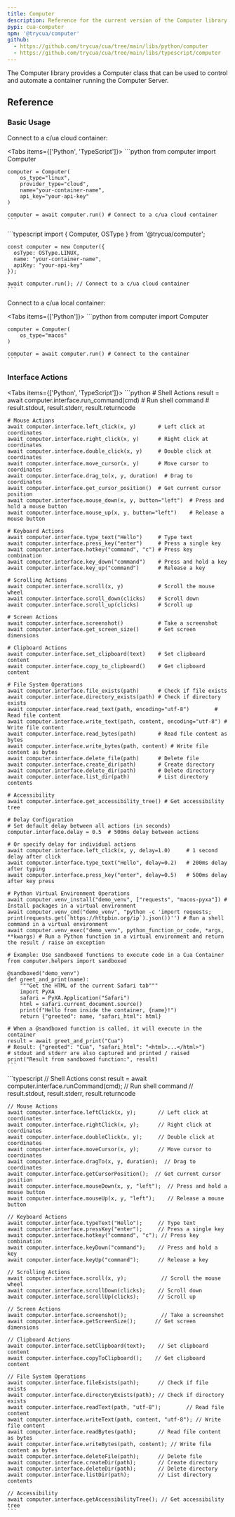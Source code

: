```yaml
---
title: Computer
description: Reference for the current version of the Computer library.
pypi: cua-computer
npm: '@trycua/computer'
github:
  - https://github.com/trycua/cua/tree/main/libs/python/computer
  - https://github.com/trycua/cua/tree/main/libs/typescript/computer
---
```


The Computer library provides a Computer class that can be used to control and automate a container running the Computer Server.

## Reference

### Basic Usage

Connect to a c/ua cloud container:

<Tabs items={['Python', 'TypeScript']}>
  <Tab value="Python">
    ```python
    from computer import Computer

    computer = Computer(
        os_type="linux",
        provider_type="cloud",
        name="your-container-name",
        api_key="your-api-key"
    )

    computer = await computer.run() # Connect to a c/ua cloud container
    ```

  </Tab>
  <Tab value="TypeScript">
    ```typescript
    import { Computer, OSType } from '@trycua/computer';

    const computer = new Computer({
      osType: OSType.LINUX,
      name: "your-container-name",
      apiKey: "your-api-key"
    });

    await computer.run(); // Connect to a c/ua cloud container
    ```

  </Tab>
</Tabs>

Connect to a c/ua local container:

<Tabs items={['Python']}>
  <Tab value="Python">
    ```python
    from computer import Computer

    computer = Computer(
        os_type="macos"
    )

    computer = await computer.run() # Connect to the container
    ```

  </Tab>
</Tabs>

### Interface Actions

<Tabs items={['Python', 'TypeScript']}>
  <Tab value="Python">
    ```python
    # Shell Actions
    result = await computer.interface.run_command(cmd)       # Run shell command
    # result.stdout, result.stderr, result.returncode

    # Mouse Actions
    await computer.interface.left_click(x, y)       # Left click at coordinates
    await computer.interface.right_click(x, y)      # Right click at coordinates
    await computer.interface.double_click(x, y)     # Double click at coordinates
    await computer.interface.move_cursor(x, y)      # Move cursor to coordinates
    await computer.interface.drag_to(x, y, duration)  # Drag to coordinates
    await computer.interface.get_cursor_position()  # Get current cursor position
    await computer.interface.mouse_down(x, y, button="left")  # Press and hold a mouse button
    await computer.interface.mouse_up(x, y, button="left")    # Release a mouse button

    # Keyboard Actions
    await computer.interface.type_text("Hello")     # Type text
    await computer.interface.press_key("enter")     # Press a single key
    await computer.interface.hotkey("command", "c") # Press key combination
    await computer.interface.key_down("command")    # Press and hold a key
    await computer.interface.key_up("command")      # Release a key

    # Scrolling Actions
    await computer.interface.scroll(x, y)           # Scroll the mouse wheel
    await computer.interface.scroll_down(clicks)    # Scroll down
    await computer.interface.scroll_up(clicks)      # Scroll up

    # Screen Actions
    await computer.interface.screenshot()           # Take a screenshot
    await computer.interface.get_screen_size()      # Get screen dimensions

    # Clipboard Actions
    await computer.interface.set_clipboard(text)    # Set clipboard content
    await computer.interface.copy_to_clipboard()    # Get clipboard content

    # File System Operations
    await computer.interface.file_exists(path)      # Check if file exists
    await computer.interface.directory_exists(path) # Check if directory exists
    await computer.interface.read_text(path, encoding="utf-8")        # Read file content
    await computer.interface.write_text(path, content, encoding="utf-8") # Write file content
    await computer.interface.read_bytes(path)       # Read file content as bytes
    await computer.interface.write_bytes(path, content) # Write file content as bytes
    await computer.interface.delete_file(path)      # Delete file
    await computer.interface.create_dir(path)       # Create directory
    await computer.interface.delete_dir(path)       # Delete directory
    await computer.interface.list_dir(path)         # List directory contents

    # Accessibility
    await computer.interface.get_accessibility_tree() # Get accessibility tree

    # Delay Configuration
    # Set default delay between all actions (in seconds)
    computer.interface.delay = 0.5  # 500ms delay between actions

    # Or specify delay for individual actions
    await computer.interface.left_click(x, y, delay=1.0)     # 1 second delay after click
    await computer.interface.type_text("Hello", delay=0.2)   # 200ms delay after typing
    await computer.interface.press_key("enter", delay=0.5)   # 500ms delay after key press

    # Python Virtual Environment Operations
    await computer.venv_install("demo_venv", ["requests", "macos-pyxa"]) # Install packages in a virtual environment
    await computer.venv_cmd("demo_venv", "python -c 'import requests; print(requests.get(`https://httpbin.org/ip`).json())'') # Run a shell command in a virtual environment
    await computer.venv_exec("demo_venv", python_function_or_code, *args, **kwargs) # Run a Python function in a virtual environment and return the result / raise an exception

    # Example: Use sandboxed functions to execute code in a Cua Container
    from computer.helpers import sandboxed

    @sandboxed("demo_venv")
    def greet_and_print(name):
        """Get the HTML of the current Safari tab"""
        import PyXA
        safari = PyXA.Application("Safari")
        html = safari.current_document.source()
        print(f"Hello from inside the container, {name}!")
        return {"greeted": name, "safari_html": html}

    # When a @sandboxed function is called, it will execute in the container
    result = await greet_and_print("Cua")
    # Result: {"greeted": "Cua", "safari_html": "<html>...</html>"}
    # stdout and stderr are also captured and printed / raised
    print("Result from sandboxed function:", result)
    ```

  </Tab>
  <Tab value="TypeScript">
    ```typescript
    // Shell Actions
    const result = await computer.interface.runCommand(cmd);       // Run shell command
    // result.stdout, result.stderr, result.returncode

    // Mouse Actions
    await computer.interface.leftClick(x, y);       // Left click at coordinates
    await computer.interface.rightClick(x, y);      // Right click at coordinates
    await computer.interface.doubleClick(x, y);     // Double click at coordinates
    await computer.interface.moveCursor(x, y);      // Move cursor to coordinates
    await computer.interface.dragTo(x, y, duration);  // Drag to coordinates
    await computer.interface.getCursorPosition();  // Get current cursor position
    await computer.interface.mouseDown(x, y, "left");  // Press and hold a mouse button
    await computer.interface.mouseUp(x, y, "left");    // Release a mouse button

    // Keyboard Actions
    await computer.interface.typeText("Hello");     // Type text
    await computer.interface.pressKey("enter");     // Press a single key
    await computer.interface.hotkey("command", "c"); // Press key combination
    await computer.interface.keyDown("command");    // Press and hold a key
    await computer.interface.keyUp("command");      // Release a key

    // Scrolling Actions
    await computer.interface.scroll(x, y);           // Scroll the mouse wheel
    await computer.interface.scrollDown(clicks);    // Scroll down
    await computer.interface.scrollUp(clicks);      // Scroll up

    // Screen Actions
    await computer.interface.screenshot();           // Take a screenshot
    await computer.interface.getScreenSize();      // Get screen dimensions

    // Clipboard Actions
    await computer.interface.setClipboard(text);    // Set clipboard content
    await computer.interface.copyToClipboard();    // Get clipboard content

    // File System Operations
    await computer.interface.fileExists(path);      // Check if file exists
    await computer.interface.directoryExists(path); // Check if directory exists
    await computer.interface.readText(path, "utf-8");        // Read file content
    await computer.interface.writeText(path, content, "utf-8"); // Write file content
    await computer.interface.readBytes(path);       // Read file content as bytes
    await computer.interface.writeBytes(path, content); // Write file content as bytes
    await computer.interface.deleteFile(path);      // Delete file
    await computer.interface.createDir(path);       // Create directory
    await computer.interface.deleteDir(path);       // Delete directory
    await computer.interface.listDir(path);         // List directory contents

    // Accessibility
    await computer.interface.getAccessibilityTree(); // Get accessibility tree
    ```

  </Tab>
</Tabs>
